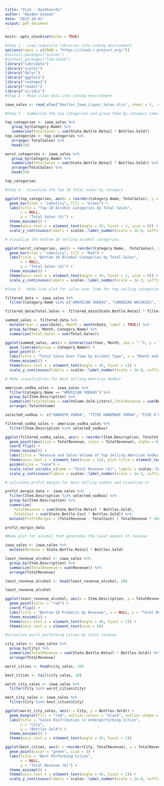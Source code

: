 ```yaml
---
title: "Viz5 - Dashboards"
author: "Hayden Ginman"
date: "2023-10-01"
output: pdf_document
---
```


```r
knitr::opts_chunk$set(echo = TRUE)
```

```r
#Step 1 - Load requisite libraries into coding environment
options(repos = c(CRAN = "https://cloud.r-project.org/"))
#install.packages("scales")
#install.packages("lubridate")
library("lubridate")
library("scales")
library("dplyr")
library("ggplot2")
library("reshape2")
library("readxl")
library("viridis")
#Step 2 - Read clean data into coding environment

iowa_sales <- read_xlsx("Smaller_Iowa_Liquor_Sales.xlsx", sheet = 1, .name_repair = "universal")

#Step 3 - Summarize the top categories and group them by category name. Summarize total sales. Do the same for worst selling categories

top_categories <- iowa_sales %>%
   group_by(Category.Name) %>%
   summarize(TotalSales = sum(State.Bottle.Retail * Bottles.Sold))
top_categories <- top_categories %>%
   arrange(-TotalSales) %>%
   head(10)

worst_categories <- iowa_sales %>%
   group_by(Category.Name) %>%
   summarize(TotalSales = sum(State.Bottle.Retail * Bottles.Sold)) %>%
   arrange(TotalSales) %>%
   head(10)

top_categories

```

```r
#Step 4 - Visualize the Top 10 Total sales by category

ggplot(top_categories, aes(x = reorder(Category.Name, TotalSales), y = TotalSales)) + 
  geom_bar(stat = "identity", fill = "Green") +
  labs(title = "Top 10 Alcohol Categories by Total Sales",
       x = NULL,
       y = "Total Sales ($)") +
  theme_minimal() +
  theme(axis.text.x = element_text(angle = 45, hjust = 1, size = 8)) +
  scale_y_continuous(labels = scales::label_number(scale = 1e-6, suffix = "M"))

# Visualize the bottom 10 selling alcohol categories

ggplot(worst_categories, aes(x = reorder(Category.Name, -TotalSales), y = TotalSales)) + 
  geom_bar(stat = "identity", fill = "Red") +
  labs(title = "Bottom 10 Alcohol Categories by Total Sales",
       x = NULL,
       y = "Total Sales ($)") +
  theme_minimal() +
  theme(axis.text.x = element_text(angle = 45, hjust = 1, size = 8)) +
  scale_y_continuous(labels = scales::label_number(scale = 1e-3, suffix = "K"))

```

```r
#Step 5 - Make line plot for sales over time for top selling categories

filtered_data <- iowa_sales %>%
  filter(Category.Name %in% c("AMERICAN VODKAS", "CANADIAN WHISKIES", "SPICED RUM", "IMPORTED VODKAS", "STRAIGHT BOURBON WHISKIES"))

filtered_data$Total.Sales <- filtered_data$State.Bottle.Retail * filtered_data$Bottles.Sold

summed_sales <- filtered_data %>%
  mutate(Year = year(Date), Month = month(Date, label = TRUE)) %>%
  group_by(Year, Month, Category.Name) %>%
  summarise(Total.Sales = sum(Total.Sales))

ggplot(summed_sales, aes(x = interaction(Year, Month, sep = "-"), y = Total.Sales, color = Category.Name)) +
  geom_line(aes(group = Category.Name)) +
  geom_point() +
  labs(title = "Total Sales Over Time by Alcohol Type", x = "Month and Year", y = "Total Sales", color = "Alcohol Type:") +
  theme_minimal() +
  theme(axis.text.x = element_text(angle = 45, hjust = 1)) +
  scale_y_continuous(labels = scales::label_number(scale = 1e-6, suffix = "M"))

```

```r
# Make visualization for best selling American Vodkas

american_vodka_sales <- iowa_sales %>%
  filter(Category.Name == "AMERICAN VODKAS") %>%
  group_by(Item.Description) %>%
  summarize(TotalVolume = sum(Volume.Sold.Liters),TotalRevenue = sum(Bottles.Sold * State.Bottle.Retail)) %>%
  arrange(-TotalVolume)

selected_vodkas <- c("HAWKEYE VODKA", "TITOS HANDMADE VODKA", "FIVE O'CLOCK VODKA", "BARTON VODKA", "MCCORMICK VODKA PET")

filtered_vodka_sales <- american_vodka_sales %>%
  filter(Item.Description %in% selected_vodkas)

ggplot(filtered_vodka_sales, aes(x = reorder(Item.Description, TotalVolume), y = TotalVolume)) +
  geom_point(aes(size = TotalRevenue, color = TotalRevenue), alpha = 0.7) +
  coord_flip() + 
  theme_minimal() +
  labs(title = "Revenue and Sales Volume of Top Selling American Vodka Brands", x = NULL, y = "Total Sales Volume (Liters)") +
  theme(axis.text.y = element_text(size = 12), plot.title = element_text(size = 10)) +
  guides(size = "none") +
  scale_color_viridis_c(name = "Total Revenue ($)", labels = scales::label_number(scale = 1e-6, suffix = "M")) +
  scale_y_continuous(labels = scales::label_number(scale = 1e-3, suffix = "K"))

```


```r
# Calculate profit margin for best selling vodkas and visualize it

profit_margin_data <- iowa_sales %>%
  filter(Item.Description %in% selected_vodkas) %>%
  group_by(Item.Description) %>%
  summarize(
    TotalRevenue = sum(State.Bottle.Retail * Bottles.Sold),
    TotalCost = sum(State.Bottle.Cost * Bottles.Sold)) %>%
  mutate(ProfitMargin = (TotalRevenue - TotalCost) / TotalRevenue * 100)

profit_margin_data

```

```r
#Make plot for alcohol that generates the least amount of revenue

iowa_sales <- iowa_sales %>%
  mutate(Revenue = State.Bottle.Retail * Bottles.Sold)

least_revenue_alcohol <- iowa_sales %>%
  group_by(Item.Description) %>%
  summarize(TotalRevenue = sum(Revenue)) %>%
  arrange(TotalRevenue)

least_revenue_alcohol <- head(least_revenue_alcohol, 10)

least_revenue_alcohol

ggplot(least_revenue_alcohol, aes(x = Item.Description, y = TotalRevenue)) +
  geom_point(color = "red") + 
  coord_flip() + 
  labs(title = "Bottom 10 Products by Revenue", x = NULL, y = "Total Revenue ($)") +
  theme_minimal() +
  theme(axis.text.x = element_text(angle = 45, hjust = 1)) +
  theme(axis.text.y = element_text(size = 8))


```

```r
#Visualize worst performing cities by total revenue

city_sales <- iowa_sales %>%
  group_by(City) %>%
  summarize(TotalRevenue = sum(State.Bottle.Retail * Bottles.Sold)) %>%
  arrange(TotalRevenue)

worst_cities <- head(city_sales, 10)

best_cities <- tail(city_sales, 10)

worst_city_sales <- iowa_sales %>%
  filter(City %in% worst_cities$City)

best_city_sales <- iowa_sales %>%
  filter(City %in% best_cities$City)

ggplot(worst_city_sales, aes(x = City, y = Bottles.Sold)) +
  geom_boxplot(fill = "red", outlier.colour = "black", outlier.shape = 8) +
  labs(title = "Sales Distribution in Underperforming Cities",
       x = "City",
       y = "Bottles Sold") +
  theme_minimal() +
  theme(axis.text.x = element_text(angle = 45, hjust = 1))

ggplot(best_cities, aes(x = reorder(City, TotalRevenue), y = TotalRevenue)) +
  geom_point(color = "green", size = 3) +
  labs(title = "Best Performing Cities",
       x = NULL,
       y = "Total Revenue ($)") +
  theme_minimal() +
  theme(axis.text.x = element_text(angle = 45, hjust = 1)) +
  scale_y_continuous(labels = scales::label_number(scale = 1e-6, suffix = "M"))

```